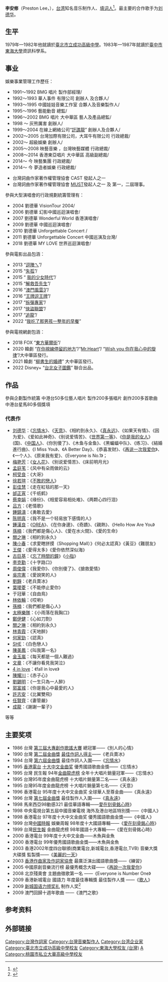 {{autobiography|time=2019-12-17}}
{{blpsources|time=2019-12-17}}
{{藝人
| 姓名 = 李安修
| 類型 = 填詞人
| 圖片 = 
| 國籍 = {{ROC}}
| 英文名 = Preston Lee
| 綽號 = 
| 出生日期 = {{birth_date_and _age|1964|4|18}}
| 出生地點 = {{ROC|臺灣省}}[[台北市|台北市]]
| 宗教信仰 = 
| 配偶 = 詹際平
| 音樂類型 = [[华语流行|华语流行]]
| 職業 = [[填詞人|填詞人]]、音乐制作人 创意人 艺人经纪人 演唱会主办人 电影出品人 公仔授权经营者
| 樂器 =
| 活躍年代 = 1987年至今
| 母校 = 私立大华小学<br />私立大华中学<br />[[台北市立成功高中|台北市立成功高中]]<br />[[東海大學_(台灣)|东海大学]]资讯科学系
| 相關團體 =
| 網站 = 
| imdb = 3915759
}}

'''李安修'''（Preston Lee，{{bd|1964年|4月18日|}}），[[台湾|台湾]]知名音乐制作人、[[填词人|填词人]]<ref>{{cite web |url=http://www.damai.cn/artistpic_58108_0_1.html |language= |title=李安修图片 |publisher=大麦网 |date= |accessdate= |archive-date=2016-03-04 |archive-url=https://web.archive.org/web/20160304201324/http://www.damai.cn/artistpic_58108_0_1.html |dead-url=no }}</ref>。最主要的合作歌手为[[刘德华|刘德华]]。

== 生平 ==
1979年—1982年他就讀於[[臺北市立成功高級中學|臺北市立成功高級中學]]。1983年—1987年就讀於[[臺中市|臺中市]][[東海大學_(台灣)|東海大學]]資訊科學系。

== 事业 ==
娛樂事業管理工作歷任：
*1991～1992                BMG 唱片                                              製作部經理/
*1992～1993               華人事件 有限公司                                   創辦人 及合夥人/
*1993～1995               中國娃娃音樂工作室                                 合夥人及音樂製作人/
*1995～1996               藝能動音                                                總監/
*1996～2002               BMG 唱片                                             大中華區 藝人及產品總監/
*1998 ～                       灰熊厲害                                               創辦人/
*1999～2004               在線上網絡公司“[[訐譙龍|訐譙龍]]”                                 創辦人及合夥人/
*2002～2005               台灣加際有限公司，大耳牛有限公司          行政總裁/
*2002～                        超級娛樂                                                       創辦人/
*2005～2008               映藝音樂 ，台灣映藝媒體                        行政總裁/
*2008～2014                香港東亞唱片                                        大中華區 高級副總裁/
*2014～ 今                   映藝集團                                              行政總裁/
*2014～ 今                   夢造者娛樂                                           行政總裁/


*台灣詞曲作家著作權管理協會 CAST 發起人之一
*台灣詞曲作家著作權管理協會 [[MUST|MUST]]發起人之一 及 第一，二屆理事。


參與大型演唱會的行政規劃統籌管理有：
*2004 劉德華 VisionTour 2004/
*2006 劉德華 幻影中國巡迴演唱會/
*2007 劉德華 Wonderful World 香港演唱會/
*2009 劉德華 中國巡迴演唱會/
*2010 劉德華 Unforgettable Concert /
*2011  劉德華 Unforgettable Concert  中國巡演及台灣/
*2018 劉德華 MY LOVE 世界巡迴演唱會/


參與電影出品包涵：
*2013     “[[逗陣ㄟ|逗陣ㄟ]]”/
*2015     “[[失孤|失孤]]”/
*2015     “ [[我的少女時代|我的少女時代]]”/
*2015     “[[解救吾先生|解救吾先生]]”/
*2016     “[[澳門風雲3|澳門風雲3]]”/
*2016     “[[王牌逗王牌|王牌逗王牌]]”/
*2017      “[[拆彈專家|拆彈專家]]”/
*2017      “[[俠盜聯盟|俠盜聯盟]]”/
*2017      “[[追龍|追龍]]”/
*2022       “[[我吃了那男孩一整年的早餐|我吃了那男孩一整年的早餐]]”


參與電視網劇包涵：
*2018    FOX “[[東方華爾街|東方華爾街]]”/
*2020    韓劇 “[[在你視線停留的地方|在你視線停留的地方]]”/“[[Mr.Heart|Mr.Heart]]”/ “[[Wish_you_你在我心中的旋律|Wish you 你在我心中的旋律]]”/大中華區發行。
*2021    韓劇 “[[柳書生的婚禮|柳書生的婚禮]]” 大中華區發行。
*2022    Disney+ “[[台北女子圖鑑|台北女子圖鑑]]” 聯合出品。

== 作品 ==
參與企劃製作統籌 中港台50多位藝人唱片
製作200多張唱片
創作200多首歌曲
中港台星馬80多個獎項

=== 代表作 ===
*[[刘德华|刘德华]]：《[[忘情水|忘情水]]》、《[[天意|天意]]》、《相約到永久》、《[[真永远|真永远]]》、《如果天有情》、《因为爱》、《爱如此神奇》、《别说爱情苦》、《[[世界第一等|世界第一等]]》、《[[你是我的女人|你是我的女人]]》(国)、《[[中國人_(歌曲)|中国人]]》、《你別傻了》、《木鱼与金鱼》、《黑蝙蝠中队》、《练习》、《結婚進行曲》、《I Miss You》、《A Better Day》、《恭喜发财》、《[[再说一次我爱你|再说一次我爱你]]》、《一个人》、《原来我有爱》、《Everyone is No.1》；
*[[梅艳芳|梅艳芳]]：《[[女人花|女人花]]》、《别说爱情苦》、《床前明月光》
*[[孟庭苇|孟庭苇]]：《风中有朵雨做的云》
*[[柯受良|柯受良]]：《大哥》
*[[徐若瑄|徐若瑄]]：《[[不敗的戀人|不敗的戀人]]》
*[[彭佳慧|彭佳慧]]：《走在紅毯的那一天》
*[[邰正宵|邰正宵]]：《千纸鹤》
*[[蔡幸娟|蔡幸娟]]：《缘份》、《相爱容易相处难》、《两颗心四行泪》
*[[吕方|吕方]]：《老情歌》
*[[鍾鎮濤|鍾鎮濤]]：《勇敢去愛》
*[[陈明真|陈明真]]：《我不是一个轻易放下感情的人》
*[[鍾漢良|鍾漢良]]：《[[OREA|OREA]]》、《在你身邊》、《奇蹟》、《親熱》、《Hello How Are You》
*[[孫楠|孫楠]]：《我們都是傷心人》、《愛在水火間》、《愛的生命》
*[[關之琳|關之琳]]：《相約到永久》
*[[陳小春|陳小春]]：《求愛瞎拼摸（Shopping Mall）》《何必太認真》《黃豆》《難朋友》
*[[王傑_(歌手)|王傑]]：《愛得太多》《愛你依然深似海》
*[[古巨基|古巨基]]：《[[忘了時間的鐘|忘了時間的鐘]]》《[[小指|小指]]》
*[[李克勤|李克勤]]：《十字路口》
*[[周俊偉|周俊偉]]：《我愛你》、《你別傻了》、《搶救愛情》
*[[吳宗憲|吳宗憲]]：《愛說笑的人》
*[[劉錚|劉錚]]：《老兵賣冰》
*[[葉璦菱|葉璦菱]]：《不能停止愛你》
*于冠華：《自由鳥》
*[[林依輪|林依輪]]：《哎喲》
*[[孫楠|孫楠]]：《我們都是傷心人》
*[[太極樂隊|太極樂隊]]：《小雨落在我胸口》
*[[鄭伊健|鄭伊健]]：《心如刀割》
*[[關之琳|關之琳]]：《相約到永久》
*[[林青霞|林青霞]]：《天地醉》
*[[何家勁|何家勁]]：《認真》
*[[SHE|SHE]]：《白色戀人》
*[[陳美鳳|陳美鳳]]：《叫我第一名》
*[[金玉嵐|金玉嵐]]：《每天都是一個人難過》
*[[文章|文章]]：《不讓你看見我哭泣》
*[[4_in_love|4 in love]]：《fall in love》
*[[陳耀川|陳耀川]]：《赤子心》
*[[劉錫明|劉錫明]]：《一生只為一人醉》
*[[郭富城|郭富城]]：《你是我心中最愛的人》
*[[許志安|許志安]]：《比翼雙飛》
*[[任賢齊|任賢齊]]：《妻管嚴》
*[[成龍|成龍]]：《謝謝一輩子》

等等

== 主要奖项 ==
*1986 台灣 [[大學城全國大專創作歌謠大賽|第三屆大專創作歌謠大賽]]  總冠軍——《別人的心情》
*1990 台灣 [[第二屆金曲獎|第二屆金曲獎]] [[最佳作詞人獎_(金曲獎)|最佳作詞人得主]]——《老兵賣冰》
*1994 台灣 [[第六屆金曲獎|第六屆金曲獎]] 最佳作詞人入圍——《[[忘情水|忘情水]]》
*1995 [[香港電台|香港電台]] [[十大中文金曲奖|十大中文金曲奖]] 優秀國語歌曲金獎——《忘情水》
*1995 台灣 民生報 94年[[金曲龍虎榜|金曲龍虎榜]] 全年十大唱片銷量冠軍——《忘情水》
*1995 台灣95年度金曲龍虎榜 十大唱片銷量第二名——《真永遠》
*1995 台灣95年度金曲龍虎榜 十大唱片銷量第七名——《天意》
*1996 香港電台 95年度十大中文金曲奖 全球華人至尊金曲——《真永遠》
*1996 台灣 [[第七屆金曲獎|第七屆金曲獎]] 最佳製作人入圍——《[[真永遠|真永遠]]》
*1998 馬來西亞98動感321 最佳華語專輯——[[愛在刻骨銘心時|愛在刻骨銘心時]]》
*1998 中央電視台第五屆中國音樂電視 海外及港台地區特別獎——《中國人》
*1998 香港電台 97年度十大中文金曲奖 優秀國語歌曲金獎——《中國人》
*1999 台灣[[中國時報|中國時報]] 娛樂周報 98年度十大國語專輯——《[[愛在刻骨銘心時|愛在刻骨銘心時]]》
*1999 台灣[[民生報|民生報]] 金曲龍虎榜 98年國語十大專輯——《愛在刻骨銘心時》
*2000 香港電台 99年度十大中文金曲——木魚與金魚
*2000 香港電台 99年優秀國語歌曲金獎——木魚與金魚
*2003 香港2002年度四台聯頒(商業電台,新城電台,香港電台,TVB) 音樂大獎  大碟獎  監製獎——《[[美麗的一天|美麗的一天]]》
*2003 [[香港作曲家及作詞家協會|香港作曲家及作詞家協會]] 最廣泛演出國語歌曲獎——《練習》
*2005 中國原創音樂流行榜 最優秀概念大碟——《[[再說一次我愛你|再說一次我愛你]]》
*2008 北京殘奧會 主題曲徵歌第一名 ——《Everyone is Number One》
*2009 香港新城電台 國語力 年度最佳專輯獎 最佳製作人獎 ——《[[歌人|歌人]]》
*2009 [[新城国语力颁奖礼|新城国语力颁奖礼]] 制作人奖<ref>{{cite web |url=http://ent.sina.com.cn/y/p/2009-08-10/02052645689.shtml |language= |title=图文：09新城国语力颁奖礼-李安修获制作人奖 |publisher=新浪娱乐 |date=2009年8月10日 |accessdate= |archive-date=2019-08-30 |archive-url=https://web.archive.org/web/20190830050920/http://ent.sina.com.cn/y/p/2009-08-10/02052645689.shtml |dead-url=no }}</ref>
*2009 澳門回歸十週年歌曲 ——《澳門之歌》

== 参考资料 ==
{{reflist}}

== 外部链接 ==

{{Golden-Melody-Lyricist}}
{{刘德华}}
{{DEFAULTSORT:LI ANXIU}}
[[Category:台灣作詞家|Category:台灣作詞家]]
[[Category:台灣音樂製作人|Category:台灣音樂製作人]]
[[Category:台湾企业家|Category:台湾企业家]]
[[Category:臺北市立成功高級中學校友|Category:臺北市立成功高級中學校友]]
[[Category:東海大學校友_(台灣)|Category:東海大學校友 (台灣)]]
[[Category:李姓|A]]
[[Category:桃園市私立大華高級中學校友|Category:桃園市私立大華高級中學校友]]